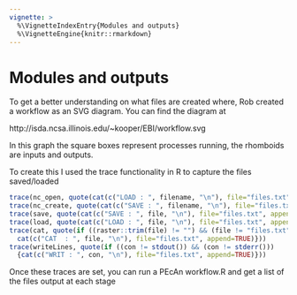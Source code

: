 ```yaml
---
vignette: >
  %\VignetteIndexEntry{Modules and outputs}
  %\VignetteEngine{knitr::rmarkdown}
---
```


<!--
#-------------------------------------------------------------------------------
# Copyright (c) 2012 University of Illinois, NCSA.
# All rights reserved. This program and the accompanying materials
# are made available under the terms of the 
# University of Illinois/NCSA Open Source License
# which accompanies this distribution, and is available at
# http://opensource.ncsa.illinois.edu/license.html
#-------------------------------------------------------------------------------
-->

Modules and outputs
===================

To get a better understanding on what files are created where, Rob created a workflow as an SVG diagram. You can find the diagram at

http://isda.ncsa.illinois.edu/~kooper/EBI/workflow.svg

In this graph the square boxes represent processes running, the rhomboids
are inputs and outputs.

To create this I used the trace functionality in R to capture the files
saved/loaded

```r
trace(nc_open, quote(cat(c("LOAD : ", filename, "\n"), file="files.txt", append=TRUE)))
trace(nc_create, quote(cat(c("SAVE : ", filename, "\n"), file="files.txt", append=TRUE)))
trace(save, quote(cat(c("SAVE : ", file, "\n"), file="files.txt", append=TRUE)))
trace(load, quote(cat(c("LOAD : ", file, "\n"), file="files.txt", append=TRUE)))
trace(cat, quote(if ((raster::trim(file) != "") && (file != "files.txt") && (file != stdout()) && (file != stderr())) { 
  cat(c("CAT  : ", file, "\n"), file="files.txt", append=TRUE)}))
trace(writeLines, quote(if ((con != stdout()) && (con != stderr()))
  {cat(c("WRIT : ", con, "\n"), file="files.txt", append=TRUE)}))
```

Once these traces are set, you can run a PEcAn workflow.R and get a list of the files output at each stage


```r

```